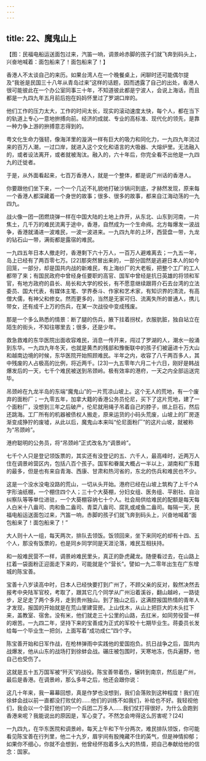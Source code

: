 ```yaml
---
---
---
```

title: 22、魔鬼山上
---






【图：民福电船运送面包过来，汽笛一响，调景岭赤脚的孩子们就飞奔到码头上，兴奋地喊着：面包船来了！面包船来了！】

香港人不太谈自己的来历。如果台湾人在一个晚餐桌上，闲聊时还可能偶尔提及“我爸是民国三十八年从青岛过来”这样的话题，因而透露了自己的出处，香港人很可能彼此在一个办公室同事三十年，不知道彼此都是宁波人，会说上海话，而且都是一九四九年五月前后抱在妈妈怀里过了罗湖口岸的。

他们工作的压力太大，工作的时间太长，现实的滚动速度太快，每个人，都在当下的轨道上专心一意地拚搏向前。经济的成就、专业的高标准、现代化的领先，是靠一种力争上游的拚搏意志得到的。

粤文化生命力强韧，像海洋里的漩涡一样有巨大的吸力和同化力，一九四九年流过来的百万人潮，一过口岸，就进入这个文化和语言的大吸器、大熔炉里。无法融入的，或者设法离开，或者就被淘汰。融入的，六十年后，你完全看不出他是一九四九的迁徙者。

于是，从外面看起来，七百万香港人，就是一个整体，都是说广州话的香港人。

你要跟他们坐下来，一个一个几近不礼貌地打破沙锅问到底，才赫然发现，原来每一个香港人都深藏着一个身世的故事；很多、很多的故事，都来自江海动荡的一九四九。

战火像一团一团燃烧弹一样在中国大陆的土地上炸开，从东北、山东到河南，一片焦土，几千万的难民流离于途中，香港，自然成为一个生命阀。北方每爆发一波战争，香港就涌进一波难民，一波一波进来。一九四九年的上环，西营盘一带，九龙的钻石山一带，满街都是露宿的难民。

一九四五年日本人撤走时，香港剩下六十万人，一百万人避难离去；一九五一年，岛上已经有了两百零七万。[22]那突然冒出来的，一部分固然是逃避日本人的如今回笼，一部分，却是国共内战的新难民，有上海纱厂的大老板，把整个工厂的工人都带了来；有国民政府中曾经身任要职的高官、国军中曾经是抗日英雄的将领和军官，有地方政府的县长、局长和大学的校长，有不愿意继续跟蒋介石去台湾的立法委员、国大代表，有媒体主笔、学界泰斗、作家和艺术家，有知识界的清流，有高僧大儒，有神父和修女。然而更多的，当然是无家可归、流离失所的普通人，携儿带女，还有成千上万的伤兵，在某一次战役中变成残废。

那是一个多么熟悉的情景：断了腿的伤兵，腋下拄着拐杖，衣服肮脏，独自站立在陌生的街头，不知往哪里去；很多，还是少年。

救急救难的东华医院出面收容难民，消息一传开来，闯过了罗湖的人，潮水一般涌到东华。一九四九年冬天，也就是黄杰的残部和豫衡联中的孩子们被逼进十万大山和越南边境的时候，东华医院开始照顾难民。半年之内，收容了八千两百多人，其中残废的人占极高的比例，将近两千。[23]一九五零年六月二十六日，刚好是韩战爆发后的一天，七千个难民被送到吊颈岭。极有效率的港府，一天之内全部运送完毕。

吊颈岭在九龙半岛的东端“魔鬼山”的一片荒凉山坡上。这个无人的荒地，有一个废弃的面粉厂；一九零五年，加拿大籍的香港公务员伦尼，买下了这片荒地，建了一个面粉厂，没想到三年之后破产，伦尼就用绳子吊着自己的脖子，绑上巨石，然后还跳海。工厂所有的机器被债权人搬走，原来运货的小码头荒废，山坡上的厂房逐渐变成狰狞的废墟，从此以后，魔鬼山本来叫“伦尼面粉厂”的这片山坡，就被称为“吊颈岭”。

港府聪明的公务员，将“吊颈岭”正式改名为“调景岭”。

七千个人只是登记领饭票的，其实还有没登记的五、六千人，最高峰时，近两万人住在调景岭营区内，包括八百个孩子。国军和眷属大概占一半以上，湖南和广东籍的最多，但是也有来自青海、西康、甘肃和热河省的，东北的伤兵和难民也不少。

这是一个没水没电没路的荒山，一切从头开始。港府已经在山坡上筑构了上千个A字形油纸棚，一个棚住四个人；三十个大葵棚，分妇女组、医务组、平剧社、自治纠察队等等单位进驻，一个大葵棚容纳七十个人。社会局供给难民的配额是每天每人白米十八盎司、肉和鱼二盎司、青菜八盎司、腐乳或咸鱼二盎司。每隔一天，民福电船运送面包过来，汽笛一响，赤脚的孩子们就飞奔到码头上，兴奋地喊着“面包船来了！面包船来了！”

大人则十人一组，每天两次，排队去领饭。饭领回来，坐下来同吃的却有十四、五个人，那没有饭票的，也是同乡同学同是天涯沦落，难民互相扶持。

和一般难民营不一样，调景岭难民里头，真正的卧虎藏龙。随便看过去，在山路上扛着一袋面粉正迎面走下来的，可能就是个“营长”。譬如一九二零年出生在广东增城的陈宝善。

宝善十八岁读高中时，日本人已经快要打到广州了，不顾父亲的反对，毅然决然去报考中央陆军官校，考取了，跟其它几个同学从广州沿着溪谷，翻山越岭，一路徒步，足足走了两个多月，走到贵州独山。到了独山之后，这满腔报国热情的青年人才发现，报国的开始就是在荒山里建营房。上山伐木，从山上把巨大的木头扛下来，盖教室、宿舍。没有米，他们就走三十公里的山路，去扛米，如同劳役营一样的艰苦。一九四二年，坚持下来的宝善成为正式的军校十七期毕业生。蒋委员长发给每一个毕业生一把剑，上面写着“成功成仁”四个字。

陈宝善开始和日军作战，在枪林弹雨中实践他的爱国抱负。抗日战争之后，国共内战爆发，他从山东的战场打到徐蚌会战。碾庄被包围时，天寒地冻，伤兵遍野，他自己也受伤了。

这就是五十五万国军被“歼灭”的战役。陈宝善带着伤，辗转到南京，然后是广州，最后是香港。在调景岭，那么多年之后，他还会跟你说：

这几十年来，我一幕幕回想，真是作梦也没想到，我们会落败到这种程度！我们在徐蚌会战以前一直都没打败仗的……他们的训练不如我们，补给也不好。我轻视他们，我会以一个营打他们的一个兵团二万多人……我们仗打得很好，为什么会跑到香港来呢？我能说出的原因是，军心变了。不然怎会垮得这么厉害呢？[24]

一九四九，在华东医院和调景岭，每天上午和下午分两次，难民排队领饭，你可能看见陈宝善在行列里，他二十九岁，眉宇间有股掩藏不住的英气，但是神情抑郁；如果你不细心，你就不会想到，他曾经怀抱着多么大的热情，把自己奉献给他的信念：国家。